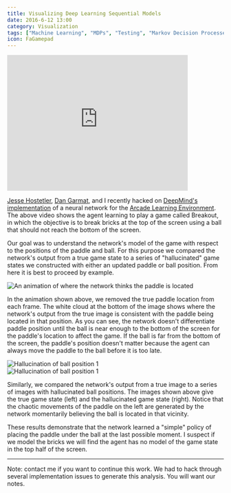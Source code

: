 ```yaml
---
title: Visualizing Deep Learning Sequential Models
date: 2016-6-12 13:00
category: Visualization
tags: ["Machine Learning", "MDPs", "Testing", "Markov Decision Processes"]
icon: FaGamepad
---
```


<iframe width="420" height="315" src="https://www.youtube.com/embed/Q70ulPJW3Gk" frameborder="0" allowfullscreen></iframe>

[Jesse Hostetler](https://scholar.google.com/citations?user=ngJLn9EAAAAJ&hl=en),
[Dan Garmat](http://stat.oregonstate.edu/people/garmat-daniel), and I recently hacked on 
[DeepMind's implementation](https://github.com/kuz/DeepMind-Atari-Deep-Q-Learner)
of a neural network for the
[Arcade Learning Environment](http://www.arcadelearningenvironment.org/).
The above video shows the agent learning to play a game called Breakout, in
which the objective is to break bricks at the top of the screen using a
ball that should not reach the bottom of the screen.

Our goal was to understand the network's model of the game with respect to
the positions of the paddle and ball. For this purpose we compared the
network's output from a true game state to a series of "hallucinated" game states we
constructed with either an updated paddle or ball position. From here
it is best to proceed by example.

<img alt="An animation of where the network thinks the paddle is located" src="/images/content/breakout/paddleslowest.gif" title="Paddle hallucinations" class="img-responsive" />

In the animation shown above, we removed the true paddle location
from each frame. The
white cloud at the bottom of the image shows where
the network's output from the true image
is consistent
with the paddle being located in that position. As you can see,
the network doesn't differentiate paddle position until the ball is near enough to
the bottom of the screen for the paddle's location to affect the game.
If the ball is far from the bottom of the screen, the paddle's position doesn't
matter because the agent can always move the paddle to the ball before it is too late.

<div class="row">
  <div class="col-sm-3">
    <img alt="Hallucination of ball position 1" src="/images/content/breakout/realityslow.gif" title="Ball hallucinations" class="img-responsive" />
  </div>
  <div class="col-sm-3">
    <img alt="Hallucination of ball position 1" src="/images/content/breakout/ballslow.gif" title="Ball hallucinations" class="img-responsive" />
  </div>
</div>

Similarly, we compared the network's output from a true image to a series of
images with hallucinated ball positions. The images shown above give the
true game state (left) and the hallucinated game state (right). Notice that
the chaotic movements of the paddle on the left are generated by the network
momentarily believing the ball
is located in that vicinity.

These results demonstrate that the network learned
a "simple" policy of placing the paddle under the ball
at the last possible moment. I suspect if we model the bricks
we will find the agent has no model of the game state in the top half of the
screen.

---

Note: contact me if you want to continue this work. We had to hack through several implementation issues to generate this analysis. You will want our notes.
